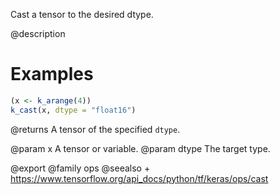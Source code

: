 Cast a tensor to the desired dtype.

@description

# Examples
```r
(x <- k_arange(4))
k_cast(x, dtype = "float16")
```

@returns
A tensor of the specified `dtype`.

@param x A tensor or variable.
@param dtype The target type.

@export
@family ops
@seealso
+ <https://www.tensorflow.org/api_docs/python/tf/keras/ops/cast>
